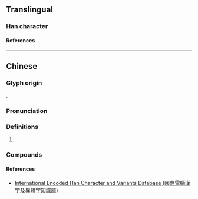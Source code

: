 {{character info/new}}
==Translingual==

===Han character===
{{Han char|rn=85|rad=水|as=2|sn=5|four=37120|canj=ESM|ids=⿰氵刁}}

====References====
{{Han ref|kx=0604.091|hdz=31549.040|uh=6C48}}

----

==Chinese==
{{zh-forms}}

===Glyph origin===
{{Han compound|水|刁|t1=water|c1=s|c2=p|ls=psc|no_och2=y}}.

===Pronunciation===
{{zh-pron
|m=diāo
|c=diu1
|cat=
}}

===Definitions===
{{zh-hanzi}}

# {{zh-used2|p}}

===Compounds===
{{zh-der|汈汊|汈東}}

====References====
* [http://chardb.iis.sinica.edu.tw/char/14456 International Encoded Han Character and Variants Database (國際電腦漢字及異體字知識庫)]